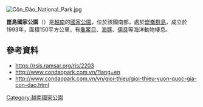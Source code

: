 {{No footnotes|time=2021-04-09T02:51:07+00:00}}
[[Image:Côn_Đảo_National_Park.jpg|right]]
{{coords|8|41|30|N|106|38|00|E|display=title}}

'''崑島國家公園'''（{{lang-vi|Vườn quốc gia Côn Đảo}}）是[[越南|越南]]的[[國家公園|國家公園]]，位於該國南部，處於[[崑崙群島|崑崙群島]]，成立於1993年，面積150平方公里，有[[龜鱉目|龜鱉目]]、[[海豚|海豚]]、[[儒艮|儒艮]]等海洋動物棲息。

==參考資料==
* https://rsis.ramsar.org/ris/2203 {{Wayback|url=https://rsis.ramsar.org/ris/2203 |date=20210414162534 }}
* http://www.condaopark.com.vn/?lang=en {{Wayback|url=http://www.condaopark.com.vn/?lang=en |date=20120426040539 }}
* http://www.condaopark.com.vn/vn/gioi-thieu/gioi-thieu-vuon-quoc-gia-con-dao.html {{Wayback|url=http://www.condaopark.com.vn/vn/gioi-thieu/gioi-thieu-vuon-quoc-gia-con-dao.html |date=20180131200756 }}
{{越南国家公园}}
{{Vietnam-geo-stub}}
[[Category:越南國家公園|Category:越南國家公園]]